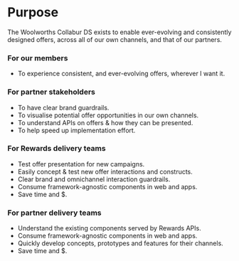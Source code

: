 
<Layout currentPath={pagePath(props.location)}>
<SEO title="Collabur DS | Introduction | Purpose" />
<div class="docs">

  # Purpose

  <div class="docs-subtitle">
    The Woolworths Collabur DS exists to enable ever-evolving and consistently designed offers, across all of our own channels, and that of our partners.
  </div>

  ### For our members

  * To experience consistent, and ever-evolving offers, wherever I want it.


  ### For partner stakeholders

  * To have clear brand guardrails.
  * To visualise potential offer opportunities in our own channels.
  * To understand APIs on offers & how they can be presented.
  * To help speed up implementation effort.


  ### For Rewards delivery teams

  * Test offer presentation for new campaigns.
  * Easily concept & test new offer interactions and constructs.
  * Clear brand and omnichannel interaction guardrails.
  * Consume framework-agnostic components in web and apps.
  * Save time and $.


  ### For partner delivery teams

  * Understand the existing components served by Rewards APIs.
  * Consume framework-agnostic components in web and apps.
  * Quickly develop concepts, prototypes and features for their channels.
  * Save time and $.



</div>
</Layout>
